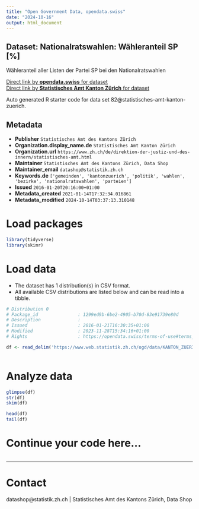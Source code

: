 ```yaml
---
title: "Open Government Data, opendata.swiss"
date: "2024-10-16"
output: html_document
---
```


## Dataset: Nationalratswahlen: Wähleranteil SP [%]

Wähleranteil aller Listen der Partei SP bei den Nationalratswahlen

[Direct link by **opendata.swiss** for dataset](https://opendata.swiss/de/dataset/nrw-wahleranteil-sp)<br>
[Direct link by **Statistisches Amt Kanton Zürich** for dataset](https://www.zh.ch/de/politik-staat/gemeinden/gemeindeportraet.html)

Auto generated R starter code for data set 82@statistisches-amt-kanton-zuerich.

## Metadata

- **Publisher** `Statistisches Amt des Kantons Zürich`
- **Organization.display_name.de** `Statistisches Amt Kanton Zürich`
- **Organization.url** `https://www.zh.ch/de/direktion-der-justiz-und-des-innern/statistisches-amt.html`
- **Maintainer** `Statistisches Amt des Kantons Zürich, Data Shop`
- **Maintainer_email** `datashop@statistik.zh.ch`
- **Keywords.de** `['gemeinden', 'kantonzuerich', 'politik', 'wahlen', 'bezirke', 'nationalratswahlen', 'parteien']`
- **Issued** `2016-01-20T20:16:00+01:00`
- **Metadata_created** `2021-01-14T17:32:34.016861`
- **Metadata_modified** `2024-10-14T03:37:13.310148`


# Load packages

```r

library(tidyverse)
library(skimr)

```

# Load data

-   The dataset has 1 distribution(s) in CSV format.
-   All available CSV distributions are listed below and can be read into a tibble.

```r

# Distribution 0
# Package_id               : 1299ed9b-6be2-4905-b70d-83e91739e80d
# Description              : 
# Issued                   : 2016-01-21T16:30:35+01:00
# Modified                 : 2023-11-28T15:34:16+01:00
# Rights                   : https://opendata.swiss/terms-of-use#terms_by

df <- read_delim('https://www.web.statistik.zh.ch/ogd/data/KANTON_ZUERICH_124.csv')



```

# Analyze data

```r

glimpse(df)
str(df)
skim(df)

head(df)
tail(df)

```

# Continue your code here...

```r

```

------------------------------------------------------------------------

# Contact

datashop@statistik.zh.ch | Statistisches Amt des Kantons Zürich, Data Shop
